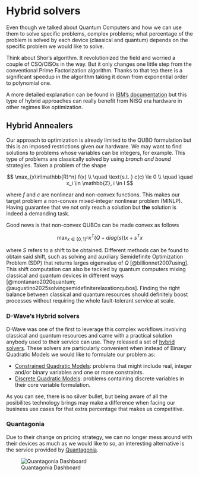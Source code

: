 # Hybrid solvers

Even though we talked about Quantum Computers and how we can use them to solve specific problems, complex problems; what percentage of the problem is solved by each device (classical and quantum) depends on the specific problem we would like to solve. 

Think about Shor's algorithm. It revolutionized the field and worried a couple of CSO/CISOs in the way. But it only changes one little step from the conventional Prime Factorization algorithm. Thanks to that tep there is a significant speedup in the algorithm taking it down from exponential order to polynomial one.

A more detailed explanation can be found in [IBM's documentation](https://learning.quantum.ibm.com/course/fundamentals-of-quantum-algorithms/phase-estimation-and-factoring) but this type of hybrid approaches can really benefit from NISQ era hardware in other regimes like optimization.

## Hybrid Annealers {.unnumbered}

Our approach to optimization is already limited to the QUBO formulation but this is an imposed restrictions given our hardware. We may want to find solutions to problems whose variables can be integers, for example. This type of problems are classically solved by using _branch and bound_ strategies.  Taken a problem of the shape

$$
\max_{x\in\mathbb{R}^n} f(x) \\
\quad  \text{s.t.  } c(c) \le 0 \\
    \quad \quad x_i \in \mathbb{Z}, i \in I
$$

where $f$ and $c$ are nonlinear and non-convex functions. This makes our target problem a non-convex mixed-integer nonlinear problem (MINLP). Having guarantee that we not only reach a solution but **the** solution is indeed a demanding task.

Good news is that non-convex QUBOs can be made convex as follows

$$
\max_{x\in\{0,1\}^n} x^T (Q + diag(s))x + s^Tx
$$

where $S$ refers to a shift to be obtained. Different methods can be found to obtain said shift, such as solving and auxiliary Semidefinite Optimization Problem (SDP) that returns larges eigenvalue of $Q$ [@billionnet2007using]. This shift computation can also be tackled by quantum computers mixing classical and quantum devices in different ways [@montanaro2020quantum; @augustino2025solvingsemidefiniterelaxationqubos]. Finding the right balance between classical and quantum resources should definitely boost processes without requiring the whole fault-tolerant service at scale.

### D-Wave's Hybrid solvers

D-Wave was one of the first to leverage this complex workflows involving classical and quantum resources and came with a practical solution anybody used to their service can use. They released a set of [hybrid solvers](https://docs.dwavesys.com/docs/latest/doc_leap_hybrid.html). These solvers are particularly convenient when instead of Binary Quadratic Models we would like to formulate our problem as:

* [Constrained Quadratic Models](https://docs.ocean.dwavesys.com/en/stable/concepts/cqm.html#cqm-sdk): problems that might include real, integer and/or binary variables and one or more constraints.
* [Discrete Quadratic Models](https://docs.ocean.dwavesys.com/en/stable/concepts/dqm.html#dqm-sdk): problems containing discrete variables in their core variable formulation.

As you can see, there is no silver bullet, but being aware of all the posibilites technology brings may make a difference when facing our business use cases for that extra percentage that makes us competitive.

### Quantagonia

Due to their change on pricing strategy, we can no longer mess around with their devices as much as we would like to so, an interesting alternative is the service provided by [Quantagonia](https://www.quantagonia.com/).

![Quantagonia Dashboard](assets/quantagonia.png)
